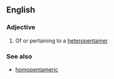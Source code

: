 ==English==

===Adjective===
{{en-adj|-}}

# Of or pertaining to a [[heteropentamer]]

===See also===
* [[homopentameric]]